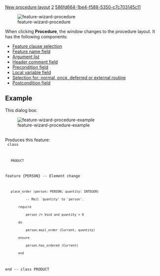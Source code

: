 [[Property:title|New procedure layout]]
[[Property:weight|2]]
[[Property:uuid|586fd664-1be4-f588-5350-c7c703145c11]]
<div>  [[Image:feature-wizard-procedure]]  </div>
When clicking '''Procedure''', the window changes to the procedure layout. It has the following components: 
*  [[Feature clauses|Feature clause selection]]  
*  [[Name field|Feature name field]]  
*  [[Argument list|Argument list]]  
*  [[Header comment|Header comment field]]  
*  [[Precondition|Precondition field]]  
*  [[Local variable|Local variable field]]  
*  [[Feature body|Selection for: normal, once, deferred or external routine]]  
*  [[Postcondition|Postcondition field]]  

==Example==

This dialog box:<br/>
<div>  [[Image:feature-wizard-procedure-example]]  </div><br/>

Produces this feature:<br/>
<code>
class
    PRODUCT

feature {PERSON} -- Element change

    place_order (person: PERSON; quantity: INTEGER)
            -- Mail `quantity' to `person'.
        require
            person /= Void and quantity > 0
        do
            person.mail_order (Current, quantity)
        ensure
            person.has_ordered (Current)
        end

end -- class PRODUCT</code>





